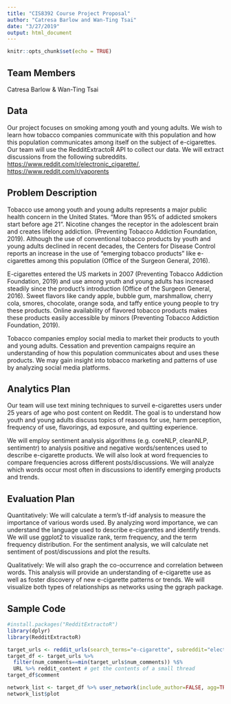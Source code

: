 ```yaml
---
title: "CIS8392 Course Project Proposal"
author: "Catresa Barlow and Wan-Ting Tsai"
date: "3/27/2019"
output: html_document
---
```


```r
knitr::opts_chunk$set(echo = TRUE)
```

## Team Members
Catresa Barlow &
Wan-Ting Tsai


## Data
Our project focuses on smoking among youth and young adults. We wish to learn how tobacco companies communicate with this population and how this population communicates among itself on the subject of e-cigarettes. 
Our team will use the RedditExtractoR API to collect our data. We will extract discussions from the following subreddits.
<https://www.reddit.com/r/electronic_cigarette/>,
<https://www.reddit.com/r/vaporents>


## Problem Description
Tobacco use among youth and young adults represents a major public health concern in the United States. “More than 95% of addicted smokers start before age 21”. Nicotine changes the receptor in the adolescent brain and creates lifelong addiction. (Preventing Tobacco Addiction Foundation, 2019). Although the use of conventional tobacco products by youth and young adults declined in recent decades, the Centers for Disease Control reports an increase in the use of “emerging tobacco products” like e-cigarettes among this population (Office of the Surgeon General, 2016).

E-cigarettes entered the US markets in 2007 (Preventing Tobacco Addiction Foundation, 2019) and use among youth and young adults has increased steadily since the product’s introduction (Office of the Surgeon General, 2016). Sweet flavors like candy apple, bubble gum, marshmallow, cherry cola, smores, chocolate, orange soda, and taffy entice young people to try these products. Online availability of flavored tobacco products makes these products easily accessible by minors (Preventing Tobacco Addiction Foundation, 2019).

Tobacco companies employ social media to market their products to youth and young adults. Cessation and prevention campaigns require an understanding of how this population communicates about and uses these products. We may gain insight into tobacco marketing and patterns of use by analyzing social media platforms. 

## Analytics Plan
Our team will use text mining techniques to surveil e-cigarettes users under 25 years of age who post content on Reddit. The goal is to understand how youth and young adults discuss topics of reasons for use, harm perception, frequency of use, flavorings, ad exposure, and quitting experience. 

We will employ sentiment analysis algorithms (e.g. coreNLP, cleanNLP, sentimentr) to analysis positive and negative words/sentences used to describe e-cigarette products.
We will also look at word frequencies to compare frequencies across different posts/discussions. We will analyze which words occur most often in discussions to identify emerging products and trends. 


## Evaluation Plan

Quantitatively:
We will calculate a term's tf-idf analysis to measure the importance of various words used. By analyzing word importance, we can understand the language used to describe e-cigarettes and identify trends. We will use ggplot2 to visualize rank, term frequency, and the term frequency distribution. 
For the sentiment analysis, we will calculate net sentiment of post/discussions and plot the results.

Qualitatively:
We will also graph the co-occurrence and correlation between words. This analysis will provide an understanding of e-cigarette use as well as foster discovery of new e-cigarette patterns or trends. We will visualize both types of relationships as networks using the ggraph package.
 
## Sample Code
```r
#install.packages("RedditExtractoR")
library(dplyr)
library(RedditExtractoR)

target_urls <- reddit_urls(search_terms="e-cigarette", subreddit="electronic_cigarette", cn_threshold=50)
target_df <- target_urls %>%
  filter(num_comments==min(target_urls$num_comments)) %$%
  URL %>% reddit_content # get the contents of a small thread
target_df$comment

network_list <- target_df %>% user_network(include_author=FALSE, agg=TRUE)
network_list$plot
```


